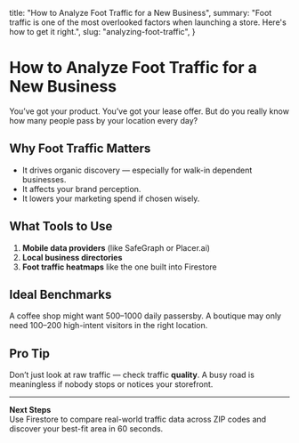   title: "How to Analyze Foot Traffic for a New Business",
  summary: "Foot traffic is one of the most overlooked factors when launching a store. Here's how to get it right.",
  slug: "analyzing-foot-traffic",
}

# How to Analyze Foot Traffic for a New Business

You’ve got your product. You’ve got your lease offer. But do you really know how many people pass by your location every day?

## Why Foot Traffic Matters

- It drives organic discovery — especially for walk-in dependent businesses.
- It affects your brand perception.
- It lowers your marketing spend if chosen wisely.

## What Tools to Use

1. **Mobile data providers** (like SafeGraph or Placer.ai)
2. **Local business directories**
3. **Foot traffic heatmaps** like the one built into Firestore

## Ideal Benchmarks

A coffee shop might want 500–1000 daily passersby. A boutique may only need 100–200 high-intent visitors in the right location.

## Pro Tip

Don’t just look at raw traffic — check traffic **quality**. A busy road is meaningless if nobody stops or notices your storefront.

---

**Next Steps**  
Use Firestore to compare real-world traffic data across ZIP codes and discover your best-fit area in 60 seconds.
